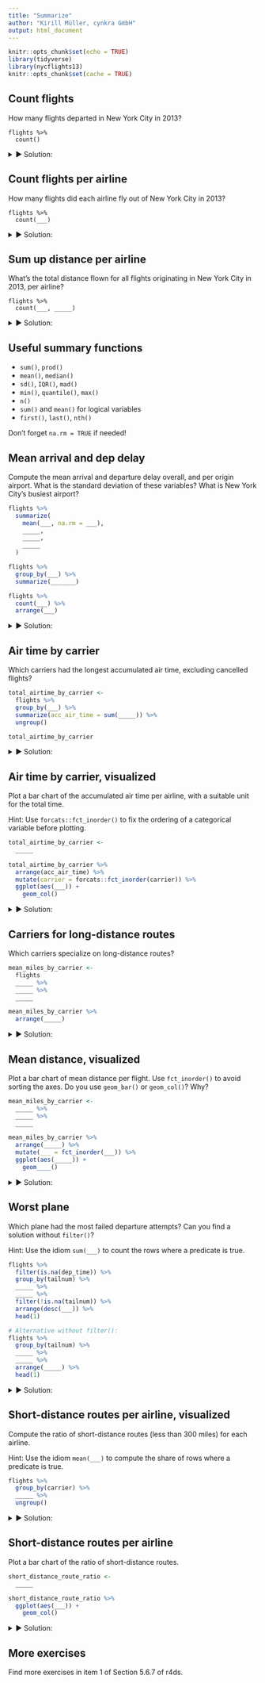 ```yaml
---
title: "Summarize"
author: "Kirill Müller, cynkra GmbH"
output: html_document
---
```



```r
knitr::opts_chunk$set(echo = TRUE)
library(tidyverse)
library(nycflights13)
knitr::opts_chunk$set(cache = TRUE)
```


## Count flights

How many flights departed in New York City in 2013?

```
flights %>% 
  count()
```

<details>
<summary>&#x25BA; Solution:</summary>
```r
flights %>% 
  count()
```

This is different to `nrow()`:

```r
flights %>% 
  nrow()
```
</details>

## Count flights per airline

How many flights did each airline fly out of New York City in 2013?

```
flights %>% 
  count(___)
```

<details>
<summary>&#x25BA; Solution:</summary>
```r
flights %>% 
  count(carrier)
```
</details>


## Sum up distance per airline

What's the total distance flown for all flights originating in New York City in 2013, per airline?

```
flights %>% 
  count(___, _____)
```

<details>
<summary>&#x25BA; Solution:</summary>
```r
flights %>% 
  count(carrier, wt = distance)
```
</details>


## Useful summary functions

- `sum()`, `prod()`
- `mean()`, `median()`
- `sd()`, `IQR()`, `mad()`
- `min()`, `quantile()`, `max()`
- `n()`
- `sum()` and `mean()` for logical variables
- `first()`, `last()`, `nth()`

Don't forget `na.rm = TRUE` if needed!

## Mean arrival and dep delay

Compute the mean arrival and departure delay overall, and per origin airport.
What is the standard deviation of these variables?
What is New York City's busiest airport?

```r
flights %>%
  summarize(
    mean(___, na.rm = ___),
    _____,
    _____,
    _____
  )

flights %>%
  group_by(___) %>%
  summarize(_______)

flights %>%
  count(___) %>%
  arrange(___)
```

<details>
<summary>&#x25BA; Solution:</summary>
```r
flights %>%
  summarize(
    mean(arr_delay, na.rm = TRUE),
    mean(dep_delay, na.rm = TRUE),
    sd(arr_delay, na.rm = TRUE),
    sd(dep_delay, na.rm = TRUE)
  )
```

```r
flights %>%
  summarize_at(
    vars(arr_delay, dep_delay),
    list(~ mean(., na.rm = TRUE), ~ sd(., na.rm = TRUE))
  )
```

```r
flights %>%
  group_by(origin) %>%
  summarize(
    mean(arr_delay, na.rm = TRUE),
    mean(dep_delay, na.rm = TRUE)
  )
```

```r
flights %>%
  count(origin) %>%
  arrange(desc(n))
```

```r
flights %>%
  count(origin, sort = TRUE)
```
</details>

## Air time by carrier

Which carriers had the longest accumulated air time, excluding cancelled flights?

```r
total_airtime_by_carrier <-
  flights %>%
  group_by(___) %>%
  summarize(acc_air_time = sum(_____)) %>% 
  ungroup()

total_airtime_by_carrier
```

<details>
<summary>&#x25BA; Solution:</summary>
```r
total_airtime_by_carrier <-
  flights %>% 
  group_by(carrier) %>% 
  summarize(acc_air_time = sum(air_time, na.rm = TRUE)) %>% 
  ungroup()

total_airtime_by_carrier
```
</details>

## Air time by carrier, visualized

Plot a bar chart of the accumulated air time per airline, with a suitable unit for the total time.

Hint: Use `forcats::fct_inorder()` to fix the ordering of a categorical variable before plotting.

```r
total_airtime_by_carrier <-
  _____
  
total_airtime_by_carrier %>%
  arrange(acc_air_time) %>%
  mutate(carrier = forcats::fct_inorder(carrier)) %>%
  ggplot(aes(___)) +
    geom_col()
```

<details>
<summary>&#x25BA; Solution:</summary>
```r
total_airtime_by_carrier %>% 
  arrange(acc_air_time) %>%
  mutate(carrier = forcats::fct_inorder(carrier)) %>%
  ggplot() +
  geom_col(aes(carrier, acc_air_time / 60 / 24 / 365)) +
  coord_flip()
```
</details>

## Carriers for long-distance routes

Which carriers specialize on long-distance routes?

```r
mean_miles_by_carrier <-
  flights
  _____ %>%
  _____ %>%
  _____

mean_miles_by_carrier %>%
  arrange(_____)
```

<details>
<summary>&#x25BA; Solution:</summary>
```r
mean_miles_by_carrier <-
  flights %>%
  group_by(carrier) %>% 
  summarize(mean_distance = mean(distance)) %>% 
  ungroup()

mean_miles_by_carrier %>%
  arrange(desc(mean_distance))
```
</details>

## Mean distance, visualized

Plot a bar chart of mean distance per flight.
Use `fct_inorder()` to avoid sorting the axes.
Do you use `geom_bar()` or `geom_col()`?
Why?

```r
mean_miles_by_carrier <-
  _____ %>%
  _____ %>%
  _____

mean_miles_by_carrier %>%
  arrange(_____) %>%
  mutate(___ = fct_inorder(___)) %>%
  ggplot(aes(_____)) +
    geom____()
```

<details>
<summary>&#x25BA; Solution:</summary>
We need `geom_col()`, because the data is already aggregated and contains one row per geometry object we're plotting.

```r
mean_miles_by_carrier <-
  flights %>%
  group_by(carrier) %>% 
  summarize(mean_distance = mean(distance)) %>% 
  ungroup()

mean_miles_by_carrier %>%
  arrange(desc(mean_distance)) %>%
  mutate(carrier = fct_inorder(carrier)) %>%
  ggplot() +
  geom_col(aes(x = carrier, y = mean_distance))
```
</details>

## Worst plane

Which plane had the most failed departure attempts? Can you find a solution without `filter()`?

Hint: Use the idiom `sum(___)` to count the rows where a predicate is true.

```r
flights %>%
  filter(is.na(dep_time)) %>%
  group_by(tailnum) %>%
  _____ %>%
  _____ %>%
  filter(!is.na(tailnum)) %>%
  arrange(desc(___)) %>% 
  head(1)

# Alternative without filter():
flights %>%
  group_by(tailnum) %>%
  _____ %>%
  _____ %>%
  arrange(_____) %>%
  head(1)
```

<details>
<summary>&#x25BA; Solution:</summary>
```r
flights %>% 
  filter(is.na(dep_time)) %>%
  group_by(tailnum) %>% 
  summarize(not_departed = n()) %>% 
  ungroup() %>% 
  filter(!is.na(tailnum)) %>%
  arrange(desc(not_departed))
```
</details>

## Short-distance routes per airline, visualized

Compute the ratio of short-distance routes (less than 300 miles) for each airline.

Hint: Use the idiom `mean(___)` to compute the share of rows where a predicate is true.

```r
flights %>%
  group_by(carrier) %>%
  _____ %>% 
  ungroup()
```

<details>
<summary>&#x25BA; Solution:</summary>
```r
flights %>% 
  group_by(tailnum) %>% 
  summarize(not_departed = sum(is.na(dep_time))) %>% 
  ungroup()
```

An alternative, using `filter()` and `count()`:

```r
flights %>% 
  filter(is.na(dep_time)) %>%
  count(tailnum, sort = TRUE)
```
</details>

## Short-distance routes per airline

Plot a bar chart of the ratio of short-distance routes.

```r
short_distance_route_ratio <-
  _____

short_distance_route_ratio %>%
  ggplot(aes(___)) +
    geom_col()
```

<details>
<summary>&#x25BA; Solution:</summary>
```r
short_distance_route_ratio <-
  flights %>%
  group_by(carrier) %>% 
  summarize(short_distance_ratio = mean(distance < 300)) %>% 
  ungroup() %>%
  arrange(desc(short_distance_ratio))

short_distance_route_ratio

short_distance_route_ratio %>%
  ggplot() +
  geom_col(aes(x = forcats::fct_inorder(carrier), y = short_distance_ratio))
```
</details>

## More exercises

Find more exercises in item 1 of Section 5.6.7 of r4ds.
